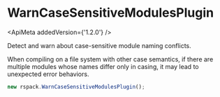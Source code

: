 
# WarnCaseSensitiveModulesPlugin

<ApiMeta addedVersion={'1.2.0'} />

Detect and warn about case-sensitive module naming conflicts.

When compiling on a file system with other case semantics, if there are multiple modules whose names differ only in casing, it may lead to unexpected error behaviors.

```js
new rspack.WarnCaseSensitiveModulesPlugin();
```

